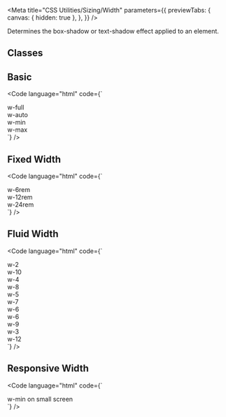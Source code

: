 
<Meta
  title="CSS Utilities/Sizing/Width"
  parameters={{
    previewTabs: {
      canvas: { hidden: true },
    },
  }}
/>

<Banner label="Width" section="CSS Utilities" color="yellow" puzzle />

<Lead>Determines the box-shadow or text-shadow effect applied to an element.</Lead>

## Classes

<CssSizingWidth />

## Basic

<Code
  language="html"
  code={`
<div class="flex flex-wrap align-items-center justify-content-center">
  <div class="radius-normal bg-green-2 w-12rem p-small m-small">
    <div class="w-full radius-normal bg-green-4 p-small flex align-items-center justify-content-center">w-full</div>
  </div>
  <div class="radius-normal bg-green-2 w-12rem p-small m-small">
    <div class="w-auto radius-normal bg-green-4 p-small flex align-items-center justify-content-center">w-auto</div>
  </div>
  <div class="radius-normal bg-green-2 w-12rem p-small m-small">
    <div class="w-min radius-normal bg-green-4 p-small flex align-items-center justify-content-center">w-min</div>
  </div>
  <div class="radius-normal bg-green-2 w-12rem p-small m-small">
    <div class="w-max radius-normal bg-green-4 p-small flex align-items-center justify-content-center">w-max</div>
  </div>
</div>
`}
/>

## Fixed Width

<Code
  language="html"
  code={`
<div class="w-26rem">
  <div class="w-6rem radius-normal bg-green-4 p-small m-small flex align-items-center justify-content-center">w-6rem</div>
  <div class="w-12rem radius-normal bg-green-4 p-small m-small flex align-items-center justify-content-center">w-12rem</div>
  <div class="w-24rem radius-normal bg-green-4 p-small m-small flex align-items-center justify-content-center">w-24rem</div>
</div>
`}
/>

## Fluid Width

<Code
  language="html"
  code={`
<div class="flex radius-normal bg-green-2 p-small m-small">
  <div class="w-2 bg-green-4 font-bold p-x-small flex align-items-center justify-content-center">w-2</div>
  <div class="w-10 bg-green-6 text-white font-bold p-small flex align-items-center justify-content-center">w-10</div>
</div>
<div class="flex radius-normal bg-green-2 p-small m-small">
  <div class="w-4 bg-green-4 font-bold p-small flex align-items-center justify-content-center">w-4</div>
  <div class="w-8 bg-green-6 text-white font-bold p-small flex align-items-center justify-content-center">w-8</div>
</div>
<div class="flex radius-normal bg-green-2 p-small m-small">
  <div class="w-5 bg-green-4 font-bold p-small flex align-items-center justify-content-center">w-5</div>
  <div class="w-7 bg-green-6 text-white font-bold p-small flex align-items-center justify-content-center">w-7</div>
</div>
<div class="flex radius-normal bg-green-2 p-small m-small">
  <div class="w-6 bg-green-4 font-bold p-small flex align-items-center justify-content-center">w-6</div>
  <div class="w-6 bg-green-6 text-white font-bold p-small flex align-items-center justify-content-center">w-6</div>
</div>
<div class="flex radius-normal bg-green-2 p-small m-small">
  <div class="w-9 bg-green-4 font-bold p-small flex align-items-center justify-content-center">w-9</div>
  <div class="w-3 bg-green-6 text-white font-bold p-small flex align-items-center justify-content-center">w-3</div>
</div>
<div class="flex radius-normal bg-green-2 p-small m-small">
  <div class="w-12 bg-green-4 font-bold p-small flex align-items-center justify-content-center">w-12</div>
</div>
`}
/>

## Responsive Width

<Code
  language="html"
  code={`
<div class="flex flex-wrap align-items-center justify-content-center">
  <div class="radius-normal bg-green-2 w-20rem p-small m-small">
    <div class="w-min tablet:w-full radius-normal bg-green-4 p-small flex align-items-center justify-content-center">w-min on small screen</div>
  </div>
</div>
`}
/>

<Footer>
  <LinkCards>
    <LinkCard
      pageTitle="Tokens/Overview"
      description="Design tokens serve as the definitive source for naming and storing design choices."
    />
  </LinkCards>
</Footer>
